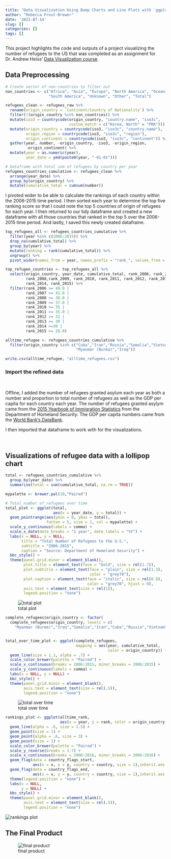 ```yaml
---
title: "Data Visualization Using Bump Charts and Line Plots with `ggplot`"
author: "Rebecca Frost-Brewer"
date: '2021-07-14'
slug: []
categories: []
tags: []
---
```


This project highlights the code and outputs of a project visualizing the number of refugees to the US that was completed as an assignment for Dr. Andrew Heiss' [Data Visualization course](https://datavizs21.classes.andrewheiss.com/assignment/02-mini-project/).

<!--more-->

## Data Preprocessing
```r

# Create vector of non-countries to filter out
non_countries <- c("Africa", "Asia", "Europe", "North America", "Oceania", 
                   "South America", "Unknown", "Other", "Total")

refugees_clean <- refugees_raw %>%
  rename(origin_country = `Continent/Country of Nationality`) %>%
  filter(!(origin_country %in% non_countries)) %>%
  mutate(iso3 = countrycode(origin_country, "country.name", "iso3c",
                            custom_match = c("Korea, North" = "PRK"))) %>%
  mutate(origin_country = countrycode(iso3, "iso3c", "country.name"),
         origin_region = countrycode(iso3, "iso3c", "region"),
         origin_continent = countrycode(iso3, "iso3c", "continent")) %>%
  gather(year, number, -origin_country, -iso3, -origin_region,
         -origin_continent) %>%
  mutate(year = as.numeric(year),
         year_date = ymd(paste0(year, "-01-01")))

# Dataframe with total sum of refugees by country per year
refugees_countries_cumulative <- refugees_clean %>%
  arrange(year_date) %>%
  group_by(origin_country) %>%
  mutate(cumulative_total = cumsum(number))


```


I pivoted wider to be able to calculate the rankings of each country within the 2006-2015 time period. I then sorted each year to determine the top five ranking score so that I could note the top 5 countries of origin of refugees for each year. I then returned to our tidy dataframe and created a new dataframe with all those countries that ranked in the top 5 over the 2006-2015 time period. And lastly, I saved this newly created dataframe.


```r

top_refugees_all <- refugees_countries_cumulative %>%
  filter(year %in% c(2006:2015)) %>% 
  drop_na(cumulative_total) %>% 
  group_by(year) %>% 
  mutate(ranking = rank(cumulative_total)) %>% 
  ungroup() %>% 
  pivot_wider(names_from = year, names_prefix = "rank_", values_from = ranking)

top_refugee_countries <- top_refugees_all %>%
  select(origin_country, year_date, cumulative_total, rank_2006, rank_2007,
         rank_2008,rank_2009, rank_2010, rank_2011, rank_2012, rank_2013,
         rank_2014, rank_2015) %>%
  filter(rank_2006 >= 49.0 |
         rank_2007 >= 42.0 |
         rank_2008 >= 38.0 |
         rank_2009 >= 37.0 |
         rank_2010 >= 35 |
         rank_2011 >= 35.0 |
         rank_2012 >= 32 |
         rank_2013 >= 30 |
         rank_2014 >=30 |
         rank_2015 >= 28.0)

alltime_refugee <- refugees_countries_cumulative %>%
  filter(origin_country %in% c("Cuba","Iran","Russia","Somalia","Vietnam",
                               "Myanmar (Burma)","Iraq"))

write.csv(alltime_refugee, "alltime_refugees.csv")

```


### Import the refined data
<br>

Offline, I added the number of refugees granted asylum each year as both a number and proportion to total number of refugees as well as the GDP per capita for each country each year. The number of refugees granted asylym came from the [2015 Yearbook of Immigration Statistics](https://www.dhs.gov/sites/default/files/publications/Yearbook_Immigration_Statistics_2015.pdf) from the Department of Homeland Security. The GDP per capita numbers came from the [World Bank's DataBank](https://databank.worldbank.org/home).

I then imported that dataframe to work with for the visualizations.

<br>


## Visualizations of refugee data with a lollipop chart

```r

total <- refugees_countries_cumulative %>%
  group_by(year_date) %>%
  summarise(total = sum(cumulative_total, na.rm = TRUE))

mypalette <- brewer.pal(10,"Paired")

# Total number of refugees over time
total_plot <- ggplot(total,
                     aes(x = year_date, y = total)) +
  geom_pointrange(aes(ymin = 0, ymax = total),
                  fatten = 5, size = 1, col = mypalette) +
  scale_y_continuous(labels = comma) +
  scale_x_date(date_breaks = "1 year", date_labels = "%Y") +
  labs(x = NULL, y = NULL,
       title = "Total Number of Refugees to the U.S.",
       subtitle = "2006-2015",
       caption = "Source: Department of Homeland Security") +
  bbc_style() +
  theme(panel.grid.minor = element_blank(),
        plot.title = element_text(face = "bold", size = rel(1.7)),
        plot.subtitle = element_text(face = "plain", size = rel(1.3),
                                     color = "grey70"),
        plot.caption = element_text(face = "italic", size = rel(0.9), 
                                    color = "grey70", hjust = 0),
        axis.text = element_text(size = rel(1)),
        legend.position = "none")


```

![total plot](total_plot.png)


```r


complete_refugees$origin_country <- factor(
  complete_refugees$origin_country, levels = c(
    "Myanmar (Burma)","Iraq","Somalia","Iran","Cuba","Russia","Vietnam"))


total_over_time_plot <- ggplot(complete_refugees,
                               mapping = aes(year, cumulative_total,
                                             color = origin_country)) + 
  geom_line(size = 1.1, alpha = .7) +
  scale_color_brewer(palette = "Paired") +
  scale_x_continuous(breaks = 2006:2015, minor_breaks = 2006:2015) +
  scale_y_continuous(labels = comma) +
  labs(x = NULL, y = NULL) +
  bbc_style() +
  theme(panel.grid.minor = element_blank(),
        axis.text = element_text(size = rel(.5)),
        legend.position = "none")


```

![total over time](total_over_time_plot.png)


```r

rankings_plot <- ggplot(alltime_rank,
                        aes(x = year, y = rank, color = origin_country)) +
  geom_line(alpha = .6, size = 1.5) +
  geom_point(size = 1) +
  geom_point(alpha = .6, size = 3) +
  geom_point(size = 1) +
  scale_color_brewer(palette = "Paired") +
  scale_y_reverse(breaks = 1:7) +
  scale_x_continuous(breaks = 2006:2016, minor_breaks = 2006:2016) +
  geom_flag(data = country_flags_start,
            aes(x = x, y = y, country = country, size = 1),inherit.aes = FALSE) +
  geom_flag(data = country_flags_end,
            aes(x = x, y = y, country = country, size = 1),inherit.aes = FALSE) +
  theme(legend.position = "none") +
  labs(x = NULL,
       y = NULL) +
  bbc_style() +
  theme(panel.grid.minor = element_blank(),
        axis.text = element_text(size = rel(.5)),
        legend.position = "none")

```

![rankings plot](rankings_plot.png)
<br>

## The Final Product

![final product](mini-project-2-final-image.png)


